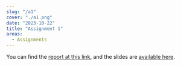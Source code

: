 ```yaml
---
slug: "/a1"
cover: "./a1.png"
date: "2023-10-22"
title: "Assignment 1"
areas:
  - Assignments
---
```


You can find the [report at this link](./Team-Torrent-A1.pdf), and the slides are [available here](./Team-Torrent-Pres-1.pdf).
